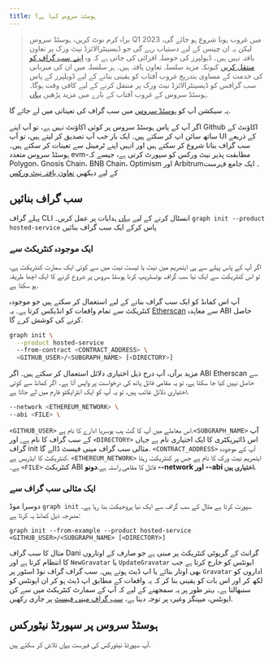 ```yaml
---
title: ہوسٹڈ سروس کیا ہے؟
---
```


> براہ کرم نوٹ کریں، ہوسٹڈ سروس Q1 2023 میں غروب ہونا شروع ہو جائے گی، لیکن یہ ان چینس کے لیے دستیاب رہے گی جو ڈیسینٹرالائزڈ نیٹ ورک پر تعاون یافتہ نہیں ہیں۔ ڈیولپرز کی حوصلہ افزائی کی جاتی ہے کہ وہ [اپنے سب گراف کو منتقل کریں](https://thegraph.com/blog/how-to-migrate-ethereum-subgraph) کیونکہ مزید سلسلہ تعاون یافتہ ہیں۔ ہر سلسلہ میں ان کی میزبانی کی خدمت کے مساوی بتدریج غروب آفتاب کو یقینی بنانے کے لیے ڈویلپرز کے پاس سب گرافس کو ڈیسینٹرالائزڈ نیٹ ورک پر منتقل کرنے کے لیے کافی وقت ہوگا۔ ہوسٹڈ سروس کے غروب آفتاب کے بارے میں مزید پڑھیں [یہاں](https://thegraph.com/blog/sunsetting-hosted-service).

یہ سیکشن آپ کو [ہوسٹڈ سروس](https://thegraph.com/hosted-service/) میں سب گراف کی تعیناتی میں لے جائے گا.

اگر آپ کے پاس ہوسٹڈ سروس پر کوئی اکاؤنٹ نہیں ہے، تو آپ اپنے Github اکاؤنٹ کے ساتھ سائن اپ کر سکتے ہیں۔ ایک بار جب آپ تصدیق کر لیتے ہیں، تو آپ UI کے ذریعے سب گراف بنانا شروع کر سکتے ہیں اور انہیں اپنے ٹرمینل سے تعینات کر سکتے ہیں۔ ہوسٹڈ سروس متعدد evm-مطابقت پذیر نیٹ ورکس کو سپورٹ کرتی ہے، جیسے کہ Polygon، Gnosis Chain، BNB Chain، Optimism اور Arbitrum۔ ایک جامع فہرست کے لیے دیکھیں [تعاون یافتہ نیٹ ورکس](https://thegraph.com/docs/en/deploying/deploying-a-subgraph-to-hosted/)

## سب گراف بنائیں

پہلے گراف CLI انسٹال کرنے کے لیے [یہاں](/developing/defining-a-subgraph) ہدایات پر عمل کریں۔ `graph init --product hosted-service` پاس کرکے ایک سب گراف بنائیں

### ایک موجودہ کنٹریکٹ سے

اگر آپ کے پاس پہلے سے ہی ایتھریم مین نیٹ یا ٹیسٹ نیٹ میں سے کوئی ایک سمارٹ کنٹریکٹ ہے، تو اس کنٹریکٹ سے ایک نیا سب گراف بوٹسٹریپ کرنا ہوسٹڈ سروس پر شروع کرنے کا ایک اچھا طریقہ ہو سکتا ہے.

آپ اس کمانڈ کو ایک سب گراف بنانے کے لیے استعمال کر سکتے ہیں جو موجودہ کنٹریکٹ سے تمام واقعات کو انڈیکس کرتا ہے۔ یہ [Etherscan](https://etherscan.io/) سے معاہدہ ABI حاصل کرنے کی کوشش کرے گا.

```sh
graph init \
  --product hosted-service
  --from-contract <CONTRACT_ADDRESS> \
  <GITHUB_USER>/<SUBGRAPH_NAME> [<DIRECTORY>]
```

مزید برآں، آپ درج ذیل اختیاری دلائل استعمال کر سکتے ہیں۔ اگر ABI Etherscan سے حاصل نہیں کیا جا سکتا ہے، تو یہ مقامی فائل پاتھ کی درخواست پر واپس آتا ہے۔ اگر کمانڈ سے کوئی اختیاری دلائل غائب ہیں، تو یہ آپ کو ایک انٹرایکٹو فارم میں لے جاتا ہے.

```sh
--network <ETHEREUM_NETWORK> \
--abi <FILE> \
```

`<GITHUB_USER>` اس معاملے میں آپ کا گٹ ہب یوسریا ادارے کا نام ہے.`<SUBGRAPH_NAME>` آپ کے سب گراف کا نام ہے, اور `<DIRECTORY>` اس ڈائیریکٹری کا ایک اختیاری نام ہے جہاں گراف init مثالی سب گراف مینی فیسٹ ڈالے گا. `<CONTRACT_ADDRESS>` آپ کے موجودہ کنٹریکٹ کا ایڈریس ہے. `<ETHEREUM_NETWORK>` ایتھریم نیٹ ورک کا نام ہے جس پر کنٹریکٹ رہتا ہے۔ `<FILE>` کنٹریکٹ ABI فائل کا مقامی راستہ ہے.**دونو --network اور --abi اختیاری ہیں.**

### ایک مثالی سب گراف سے

دوسرا موڈ `graph init` سپورٹ کرتا ہے مثال کے سب گراف سے ایک نیا پروجیکٹ بنا رہا ہے۔ مندرجہ ذیل کمانڈ یہ کرتا ہے:

```
graph init --from-example --product hosted-service <GITHUB_USER>/<SUBGRAPH_NAME> [<DIRECTORY>]
```

مثال کا سب گراف Dani گرانٹ کے گریوٹی کنٹریکٹ پر مبنی ہے جو صارف کے اوتاروں کا انتظام کرتا ہے اور `NewGravatar` یا `UpdateGravatar` ایونٹس کو خارج کرتا ہے جب بھی اوتار بنائے یا اپ ڈیٹ ہوتے ہیں۔ سب گراف گراف نوڈ اسٹور پر `Gravatar` اداروں کو لکھ کر اور اس بات کو یقینی بنا کر کہ یہ واقعات کے مطابق اپ ڈیٹ ہو کر ان ایونٹس کو سنبھالتا ہے۔ بہتر طور پر یہ سمجھنے کے لیے کہ آپ کے سمارٹ کنٹریکٹ میں سے کن ایونٹس، میپنگز وغیرہ پر توجہ دینا ہے، [سب گراف مینی فیسٹ](/developing/creating-a-subgraph#the-subgraph-manifest) پر جاری رکھیں.

## ہوسٹڈ سروس پر سپورٹڈ نیٹورکس

آپ سپورٹڈ نیٹورکس کی فہرست [یہاں](/developing/supported-networks) تلاش کر سکتے ہیں.
